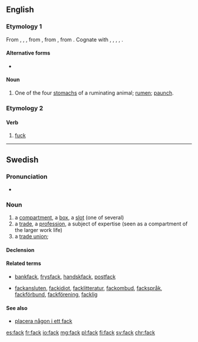 ==English==

===Etymology 1===
From {{etyl|enm|en}} {{m|enm|*fak}}, {{m|enm|fec}}, {{m|enm|fæc||space, compartment}}, from {{etyl|ang|en}} {{m|ang|fæc||space of time, while, division, interval; period of five years, lustrum}}, from {{etyl|gem-pro|en}} {{m|gem-pro|*faką||division, department, space}}, from {{etyl|ine-pro|en}} {{m|ine-pro|*pÀǵ-||to fasten, fix}}. Cognate with {{etyl|fy|-}} {{m|fy|fek}}, {{etyl|nl|-}} {{m|nl|vak||section, compartment}}, {{etyl|de|-}} {{m|de|Fach||compartment}}, {{etyl|sv|-}} {{m|sv|fack||compartment, box, department}}, {{etyl|la|-}} {{m|la|pangō||fasten, fix}}.

====Alternative forms====
* {{l|en|fec}} {{qualifier|obsolete}}

====Noun====
{{en-noun}}

# {{label|en|UK|_|dialectal}} One of the four [[stomach]]s of a ruminating animal; [[rumen]]; [[paunch]].

===Etymology 2===

====Verb====
{{en-verb}}

# {{lb|en|UK|eye dialect|Cockney}} [[fuck]]

----

==Swedish==

===Pronunciation===
* {{audio|Sv-fack.ogg|audio|lang=sv}}

===Noun===
{{sv-noun|n}}

# a [[compartment]], a [[box]], a [[slot]] (one of several)
# a [[trade]], a [[profession]], a subject of expertise (seen as a compartment of the larger work life)
# a [[trade union]]; {{contraction of|lang=sv|fackförening}}

====Declension====
{{sv-infl-noun-n-zero}}

====Related terms====
* {{sense|compartment}} [[bankfack]], [[frysfack]], [[handskfack]], [[postfack]]
* {{sense|trade}} [[fackansluten]], [[fackidiot]], [[facklitteratur]], [[fackombud]], [[fackspråk]], [[fackförbund]], [[fackförening]], [[facklig]]

====See also====
* [[placera någon i ett fack]]

[[es:fack]]
[[fr:fack]]
[[io:fack]]
[[mg:fack]]
[[pl:fack]]
[[fi:fack]]
[[sv:fack]]
[[chr:fack]]